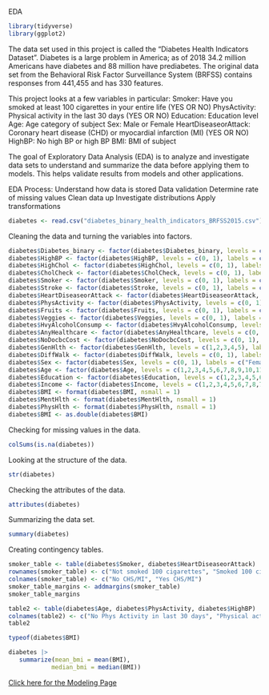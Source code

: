 EDA
```r
library(tidyverse)
library(ggplot2)
```
The data set used in this project is called the "Diabetes Health Indicators Dataset". Diabetes is a large problem in America; as of 2018 34.2 million Americans have diabetes and 88 million have prediabetes. The original data set from the Behavioral Risk Factor Surveillance System (BRFSS) contains responses from 441,455 and has 330 features.

This project looks at a few variables in particular: 
Smoker: Have you smoked at least 100 cigarettes in your entire life (YES OR NO)
PhysActivity: Physical activity in the last 30 days (YES OR NO)
Education: Education level
Age: Age category of subject
Sex: Male or Female
HeartDiseaseorAttack: Coronary heart disease (CHD) or myocardial infarction (MI) (YES OR NO)
HighBP: No high BP or high BP
BMI: BMI of subject

The goal of Exploratory Data Analysis (EDA) is to analyze and investigate data sets to understand and summarize the data before applying them to models. This helps validate results from models and other applications.

EDA Process:
Understand how data is stored
Data validation
Determine rate of missing values
Clean data up 
Investigate distributions
Apply transformations
```r
diabetes <- read.csv("diabetes_binary_health_indicators_BRFSS2015.csv")
```

Cleaning the data and turning the variables into factors.
```r
diabetes$Diabetes_binary <- factor(diabetes$Diabetes_binary, levels = c(0, 1, 2), labels = c("No diabetes", "prediabetes", "diabetes"))
diabetes$HighBP <- factor(diabetes$HighBP, levels = c(0, 1), labels = c("No high BP", "High BP"))
diabetes$HighChol <- factor(diabetes$HighChol, levels = c(0, 1), labels = c("No high cholesterol", "High cholesterol"))
diabetes$CholCheck <- factor(diabetes$CholCheck, levels = c(0, 1), labels = c("No chol check in 5 years", "Yes chol check in 5 years"))
diabetes$Smoker <- factor(diabetes$Smoker, levels = c(0, 1), labels = c("No", "Yes"))
diabetes$Stroke <- factor(diabetes$Stroke, levels = c(0, 1), labels = c("No", "Yes"))
diabetes$HeartDiseaseorAttack <- factor(diabetes$HeartDiseaseorAttack, levels = c(0, 1), labels = c("No", "Yes"))
diabetes$PhysActivity <- factor(diabetes$PhysActivity, levels = c(0, 1), labels = c("No", "Yes"))
diabetes$Fruits <- factor(diabetes$Fruits, levels = c(0, 1), labels = c("No", "Yes"))
diabetes$Veggies <- factor(diabetes$Veggies, levels = c(0, 1), labels = c("No", "Yes"))
diabetes$HvyAlcoholConsump <- factor(diabetes$HvyAlcoholConsump, levels = c(0, 1), labels = c("No", "Yes"))
diabetes$AnyHealthcare <- factor(diabetes$AnyHealthcare, levels = c(0, 1), labels = c("No", "Yes"))
diabetes$NoDocbcCost <- factor(diabetes$NoDocbcCost, levels = c(0, 1), labels = c("No", "Yes"))
diabetes$GenHlth <- factor(diabetes$GenHlth, levels = c(1,2,3,4,5), labels = c("Excellent", "Very good", "Good", "Fair", "Poor"))
diabetes$DiffWalk <- factor(diabetes$DiffWalk, levels = c(0, 1), labels = c("No", "Yes"))
diabetes$Sex <- factor(diabetes$Sex, levels = c(0, 1), labels = c("Female", "Male"))
diabetes$Age <- factor(diabetes$Age, levels = c(1,2,3,4,5,6,7,8,9,10,11,12,13), labels = c("Age 18 to 24","Age 25 to 29","Age 30 to 34","Age 35 to 39","Age 40 to 44","Age 45 to 49","Age 50 to 54","Age 55 to 59","Age 60 to 64","Age 65 to 69","Age 70 to 74","Age 75 to 79","Age 80 or older"))
diabetes$Education <- factor(diabetes$Education, levels = c(1,2,3,4,5,6,9), labels = c("Never attended school or only kindergarten","Grades 1 through 8 (Elementary)", "Grades 9 through 11 (Some high school)", "Grade 12 or GED (High school graduate)", "College 1 year to 3 years (Some college or technical school)", "College 4 years or more (College graduate)", "Refused"))
diabetes$Income <- factor(diabetes$Income, levels = c(1,2,3,4,5,6,7,8,77,99), labels = c("Less than $10,000", "Less than $15,000 ($10,000 to less than $15,000)", "Less than $20,000 ($15,000 to less than $20,000)", "Less than $25,000 ($20,000 to less than $25,000)", "Less than $35,000 ($25,000 to less than $35,000)", "Less than $50,000 ($35,000 to less than $50,000)", "Less than $75,000 ($50,000 to less than $75,000)", "$75,000 or more", "Don’t know/Not sure", "Refused"))
diabetes$BMI <- format(diabetes$BMI, nsmall = 1)
diabetes$MentHlth <- format(diabetes$MentHlth, nsmall = 1)
diabetes$PhysHlth <- format(diabetes$PhysHlth, nsmall = 1)
diabetes$BMI <- as.double(diabetes$BMI)
```

Checking for missing values in the data.
```r
colSums(is.na(diabetes))
```
Looking at the structure of the data.
```r
str(diabetes)
```
Checking the attributes of the data.
```r
attributes(diabetes)
```
Summarizing the data set.
```r
summary(diabetes)
```

Creating contingency tables.
```r
smoker_table <- table(diabetes$Smoker, diabetes$HeartDiseaseorAttack)
rownames(smoker_table) <- c("Not smoked 100 cigarettes", "Smoked 100 cigarettes")
colnames(smoker_table) <- c("No CHS/MI", "Yes CHS/MI")
smoker_table_margins <- addmargins(smoker_table)
smoker_table_margins
```

```r
table2 <- table(diabetes$Age, diabetes$PhysActivity, diabetes$HighBP)
colnames(table2) <- c("No Phys Activity in last 30 days", "Physical activity in last 30 days")
table2
```

```r
typeof(diabetes$BMI)
```

```r
diabetes |>
   summarize(mean_bmi = mean(BMI),
            median_bmi = median(BMI))
```











[Click here for the Modeling Page](Modeling.html)